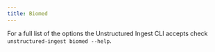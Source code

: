 ```yaml
---
title: Biomed
---
```



<SharedContentBiomed/>


<CodeGroup>

  <BiomedSh />

  <BiomedPy />

</CodeGroup>

For a full list of the options the Unstructured Ingest CLI accepts check `unstructured-ingest biomed --help`.
